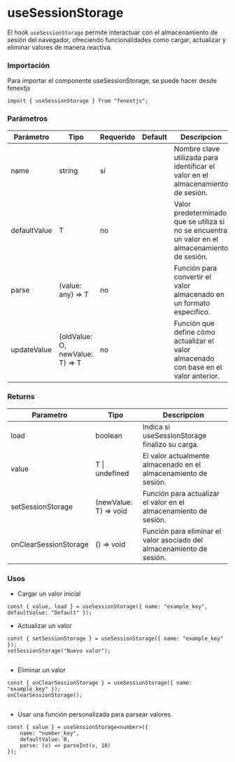 # useSessionStorage

El hook `useSessionStorage` permite interactuar con el almacenamiento de sesión del navegador, ofreciendo funcionalidades como cargar, actualizar y eliminar valores de manera reactiva.

### Importación

Para importar el componente useSessionStorage, se puede hacer desde fenextjs

```tsx copy
import { useSessionStorage } from "fenextjs";
```

### Parámetros

| Parámetro | Tipo | Requerido | Default | Descripcion |
| --------- | ---- | --------- | ------- | ----------- |
| name | string | sí |  | Nombre clave utilizada para identificar el valor en el almacenamiento de sesión. |
| defaultValue | T | no |  | Valor predeterminado que se utiliza si no se encuentra un valor en el almacenamiento de sesión. |
| parse | (value: any) =\> T | no |  | Función para convertir el valor almacenado en un formato específico. |
| updateValue | (oldValue: O, newValue: T) =\> T | no |  | Función que define cómo actualizar el valor almacenado con base en el valor anterior. |
### Returns

| Parametro | Tipo | Descripcion |
| --------- | ---- | ----------- |
| load | boolean  | Indica si useSessionStorage finalizo su carga. |
| value | T \| undefined  | El valor actualmente almacenado en el almacenamiento de sesión. |
| setSessionStorage | (newValue: T) =\> void  | Función para actualizar el valor en el almacenamiento de sesión. |
| onClearSessionStorage | () =\> void  | Función para eliminar el valor asociado del almacenamiento de sesión. |
### Usos

- Cargar un valor inicial

```tsx copy
const { value, load } = useSessionStorage({ name: "example_key", defaultValue: "Default" });
```

- Actualizar un valor

```tsx copy
const { setSessionStorage } = useSessionStorage({ name: "example_key" });
setSessionStorage("Nuevo valor");
            
```

- Eliminar un valor

```tsx copy
const { onClearSessionStorage } = useSessionStorage({ name: "example_key" });
onClearSessionStorage();
            
```

- Usar una función personalizada para parsear valores

```tsx copy
const { value } = useSessionStorage<number>({ 
    name: "number_key", 
    defaultValue: 0, 
    parse: (v) => parseInt(v, 10) 
});
            
```

